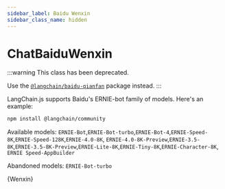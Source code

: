 ```yaml
---
sidebar_label: Baidu Wenxin
sidebar_class_name: hidden
---
```



# ChatBaiduWenxin

:::warning
This class has been deprecated.

Use the [`@langchain/baidu-qianfan`](/docs/integrations/chat/baidu_qianfan/) package instead.
:::

LangChain.js supports Baidu's ERNIE-bot family of models. Here's an example:


<IntegrationInstallTooltip></IntegrationInstallTooltip>

```bash npm2yarn
npm install @langchain/community
```

Available models: `ERNIE-Bot`,`ERNIE-Bot-turbo`,`ERNIE-Bot-4`,`ERNIE-Speed-8K`,`ERNIE-Speed-128K`,`ERNIE-4.0-8K`,
`ERNIE-4.0-8K-Preview`,`ERNIE-3.5-8K`,`ERNIE-3.5-8K-Preview`,`ERNIE-Lite-8K`,`ERNIE-Tiny-8K`,`ERNIE-Character-8K`,
`ERNIE Speed-AppBuilder`

Abandoned models: `ERNIE-Bot-turbo`


<CodeBlock language="typescript">{Wenxin}</CodeBlock>
